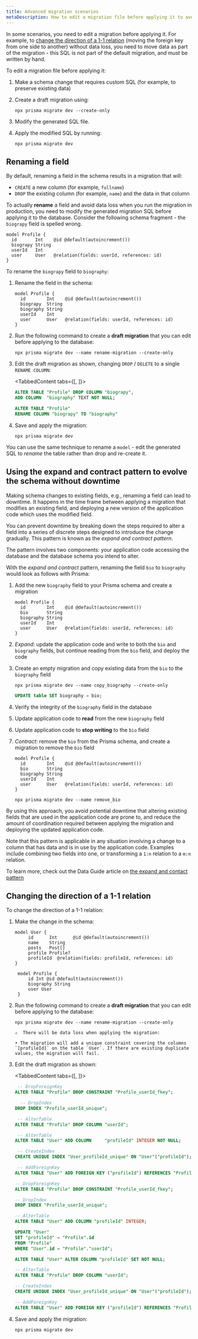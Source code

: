```yaml
---
title: Advanced migration scenarios
metaDescription: How to edit a migration file before applying it to avoid data loss in production.
---
```


<TopBlock>

In some scenarios, you need to edit a migration before applying it. For example, to [change the direction of a 1-1 relation](#changing-the-direction-of-a-1-1-relation) (moving the foreign key from one side to another) without data loss, you need to move data as part of the migration - this SQL is not part of the default migration, and must be written by hand.

To edit a migration file before applying it:

1. Make a schema change that requires custom SQL (for example, to preserve existing data)
1. Create a draft migration using:

   ```terminal
   npx prisma migrate dev --create-only
   ```

1. Modify the generated SQL file.
1. Apply the modified SQL by running:

   ```terminal
   npx prisma migrate dev
   ```

</TopBlock>

## Renaming a field

By default, renaming a field in the schema results in a migration that will:

* `CREATE` a new column (for example, `fullname`)
* `DROP` the existing column (for example, `name`) and the data in that column

To actually **rename** a field and avoid data loss when you run the migration in production, you need to modify the generated migration SQL before applying it to the database. Consider the following schema fragment - the `biograpy` field is spelled wrong.

```prisma highlight=3;normal;
model Profile {
  id       Int    @id @default(autoincrement())
  biograpy String
  userId   Int
  user     User   @relation(fields: userId, references: id)
}
```

To rename the `biograpy` field to `biography`:

1. Rename the field in the schema:

   ```prisma highlight=3;delete|4;add;
   model Profile {
     id        Int    @id @default(autoincrement())
     biograpy  String
     biography String
     userId    Int
     user      User   @relation(fields: userId, references: id)
   }
   ```

1. Run the following command to create a **draft migration** that you can edit before applying to the database:

   ```terminal
   npx prisma migrate dev --name rename-migration --create-only
   ```

1. Edit the draft migration as shown, changing `DROP` / `DELETE` to a single `RENAME COLUMN`:

      <TabbedContent tabs={[<FileWithIcon text="Before" icon="code"/>, <FileWithIcon text="After" icon="code" />]}>

      <tab>

      ```sql file=./prisma/migrations/20210308092620_rename_migration/migration.sql
      ALTER TABLE "Profile" DROP COLUMN "biograpy",
      ADD COLUMN  "biography" TEXT NOT NULL;
      ```

      </tab>

      <tab>

      ```sql file=./prisma/migrations/20210308092620_rename_migration/migration.sql
      ALTER TABLE "Profile"
      RENAME COLUMN "biograpy" TO "biography"
      ```
      </tab>

      </TabbedContent>

1. Save and apply the migration:

   ```terminal
   npx prisma migrate dev
   ```

You can use the same technique to rename a `model` - edit the generated SQL to _rename_ the table rather than drop and re-create it.

## Using the expand and contract pattern to evolve the schema without downtime

Making schema changes to existing fields, e.g., renaming a field can lead to downtime. It happens in the time frame between applying a migration that modifies an existing field, and deploying a new version of the application code which uses the modified field.

You can prevent downtime by breaking down the steps required to alter a field into a series of discrete steps designed to introduce the change gradually. This pattern is known as the _expand and contract pattern_.

The pattern involves two components: your application code accessing the database and the database schema you intend to alter.

With the _expand and contract_ pattern, renaming the field `bio` to `biography` would look as follows with Prisma:

1. Add the new `biography` field to your Prisma schema and create a migration
   ```prisma highlight=4;add;
   model Profile {
     id        Int    @id @default(autoincrement())
     bio       String
     biography String
     userId    Int
     user      User   @relation(fields: userId, references: id)
   }
   ```

2. _Expand_: update the application code and write to both the `bio` and `biography` fields, but continue reading from the `bio` field, and deploy the code
3. Create an empty migration and copy existing data from the `bio` to the `biography` field
   ```terminal
   npx prisma migrate dev --name copy_biography --create-only
   ```

   ```sql file=prisma/migrations/20210420000000_copy_biography/migration.sql
   UPDATE table SET biography = bio;
   ```

4. Verify the integrity of the `biography` field in the database
5. Update application code to **read** from the new `biography` field
6. Update application code to **stop writing** to the `bio` field
7. _Contract_: remove the `bio` from the Prisma schema, and create a migration to remove the `bio` field

   ```prisma highlight=3;delete;
   model Profile {
     id        Int    @id @default(autoincrement())
     bio       String
     biography String
     userId    Int
     user      User   @relation(fields: userId, references: id)
   }
   ```

   ```terminal
   npx prisma migrate dev --name remove_bio
   ```


By using this approach, you avoid potential downtime that altering existing fields that are used in the application code are prone to, and reduce the amount of coordination required between applying the migration and deploying the updated application code.

Note that this pattern is applicable in any situation involving a change to a column that has data and is in use by the application code. Examples include combining two fields into one, or transforming a `1:n` relation to a `m:n` relation.

To learn more, check out the Data Guide article on [the expand and contact pattern](https://www.prisma.io/dataguide/types/relational/expand-and-contract-pattern)

## Changing the direction of a 1-1 relation

To change the direction of a 1-1 relation:

1. Make the change in the schema:

   ```prisma
   model User {
        id      Int      @id @default(autoincrement())
        name    String
        posts   Post[]
        profile Profile?
        profileId  @relation(fields: profileId, references: id)
   }

    model Profile {
        id Int @id @default(autoincrement())
        biography String
        user User
    }
    ```

1. Run the following command to create a **draft migration** that you can edit before applying to the database:

    <CodeWithResult expanded={true}>
    <Cmd>

      ```terminal
      npx prisma migrate dev --name rename-migration --create-only
      ```

    </Cmd>
    <CmdResult>

      ```
      ⚠️  There will be data loss when applying the migration:

      • The migration will add a unique constraint covering the columns `[profileId]` on the table `User`. If there are existing duplicate values, the migration will fail.
      ```

    </CmdResult>
    </CodeWithResult>

1. Edit the draft migration as shown:

      <TabbedContent tabs={[<FileWithIcon text="Before" icon="code"/>, <FileWithIcon text="After" icon="code"/>]}>

      <tab>

      ```sql
       -- DropForeignKey
      ALTER TABLE "Profile" DROP CONSTRAINT "Profile_userId_fkey";

        -- DropIndex
      DROP INDEX "Profile_userId_unique";

       -- AlterTable
      ALTER TABLE "Profile" DROP COLUMN "userId";

       -- AlterTable
      ALTER TABLE "User" ADD COLUMN     "profileId" INTEGER NOT NULL;

       -- CreateIndex
      CREATE UNIQUE INDEX "User_profileId_unique" ON "User"("profileId");

       -- AddForeignKey
      ALTER TABLE "User" ADD FOREIGN KEY ("profileId") REFERENCES "Profile"("id") ON DELETE CASCADE ON UPDATE CASCADE;
      ```

      </tab>

      <tab>

      ```sql
      -- DropForeignKey
      ALTER TABLE "Profile" DROP CONSTRAINT "Profile_userId_fkey";

      -- DropIndex
      DROP INDEX "Profile_userId_unique";

      -- AlterTable
      ALTER TABLE "User" ADD COLUMN "profileId" INTEGER;

      UPDATE "User"
      SET "profileId" = "Profile".id
      FROM "Profile"
      WHERE "User".id = "Profile"."userId";

      ALTER TABLE "User" ALTER COLUMN "profileId" SET NOT NULL;

      -- AlterTable
      ALTER TABLE "Profile" DROP COLUMN "userId";

      -- CreateIndex
      CREATE UNIQUE INDEX "User_profileId_unique" ON "User"("profileId");

      -- AddForeignKey
      ALTER TABLE "User" ADD FOREIGN KEY ("profileId") REFERENCES "Profile"("id") ON DELETE CASCADE ON UPDATE CASCADE;
      ```

      </tab>

      </TabbedContent>

1. Save and apply the migration:

   ```terminal
   npx prisma migrate dev
   ```